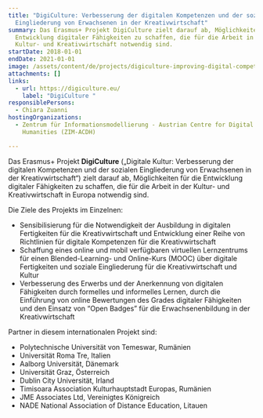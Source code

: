 ```yaml
---
title: "DigiCulture: Verbesserung der digitalen Kompetenzen und der sozialen
  Eingliederung von Erwachsenen in der Kreativwirtschaft"
summary: Das Erasmus+ Projekt DigiCulture zielt darauf ab, Möglichkeiten für die
  Entwicklung digitaler Fähigkeiten zu schaffen, die für die Arbeit in der
  Kultur- und Kreativwirtschaft notwendig sind. 
startDate: 2018-01-01
endDate: 2021-01-01
image: /assets/content/de/projects/digiculture-improving-digital-competences-and-social-inclusion-adults-creative-industries/logo_digital_culture-01.png
attachments: []
links:
  - url: https://digiculture.eu/
    label: "DigiCulture "
responsiblePersons:
  - Chiara Zuanni
hostingOrganizations:
  - Zentrum für Informationsmodellierung - Austrian Centre for Digital
    Humanities (ZIM-ACDH)

---
```

Das Erasmus+ Projekt **DigiCulture** („Digitale Kultur: Verbesserung der digitalen Kompetenzen und der sozialen Eingliederung von Erwachsenen in der Kreativwirtschaft“) zielt darauf ab, Möglichkeiten für die Entwicklung digitaler Fähigkeiten zu schaffen, die für die Arbeit in der Kultur- und Kreativwirtschaft in Europa notwendig sind.

Die Ziele des Projekts im Einzelnen:

*   Sensibilisierung für die Notwendigkeit der Ausbildung in digitalen Fertigkeiten für die Kreativwirtschaft und Entwicklung einer Reihe von Richtlinien für digitale Kompetenzen für die Kreativwirtschaft
*   Schaffung eines online und mobil verfügbaren virtuellen Lernzentrums für einen Blended-Learning- und Online-Kurs (MOOC) über digitale Fertigkeiten und soziale Eingliederung für die Kreativwirtschaft und Kultur
*   Verbesserung des Erwerbs und der Anerkennung von digitalen Fähigkeiten durch formelles und informelles Lernen, durch die Einführung von online Bewertungen des Grades digitaler Fähigkeiten und den Einsatz von “Open Badges” für die Erwachsenenbildung in der Kreativwirtschaft

Partner in diesem internationalen Projekt sind:

*   Polytechnische Universität von Temeswar, Rumänien
*   Universität Roma Tre, Italien
*   Aalborg Universität, Dänemark
*   Universität Graz, Österreich
*   Dublin City Universität, Irland
*   Timisoara Association Kulturhauptstadt Europas, Rumänien
*   JME Associates Ltd, Vereinigtes Königreich
*   NADE National Association of Distance Education, Litauen